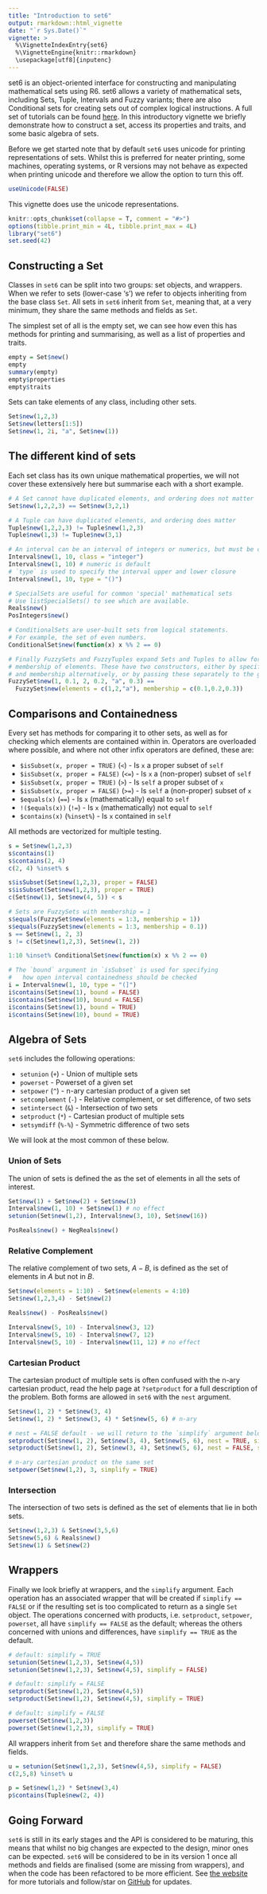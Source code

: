 ```yaml
---
title: "Introduction to set6"
output: rmarkdown::html_vignette
date: "`r Sys.Date()`"
vignette: >
  %\VignetteIndexEntry{set6}
  %\VignetteEngine{knitr::rmarkdown}
  \usepackage[utf8]{inputenc}
---
```


set6 is an object-oriented interface for constructing and manipulating mathematical sets using R6. set6 allows a variety of mathematical sets, including Sets, Tuple, Intervals and Fuzzy variants; there are also Conditional sets for creating sets out of complex logical instructions. A full set of tutorials can be found [here](https://xoopR.github.io/set6/). In this introductory vignette we briefly demonstrate how to construct a set, access its properties and traits, and some basic algebra of sets.

Before we get started note that by default `set6` uses unicode for printing representations of sets. Whilst this is preferred for neater printing, some machines, operating systems, or R versions may not behave as expected when printing unicode and therefore we allow the option to turn this off.

```r
useUnicode(FALSE)
```

This vignette does use the unicode representations.

```r
knitr::opts_chunk$set(collapse = T, comment = "#>")
options(tibble.print_min = 4L, tibble.print_max = 4L)
library("set6")
set.seed(42)
```

## Constructing a Set

Classes in `set6` can be split into two groups: set objects, and wrappers. When we refer to sets (lower-case 's') we refer to objects inheriting from the base class `Set`. All sets in `set6` inherit from `Set`, meaning that, at a very minimum, they share the same methods and fields as `Set`.

The simplest set of all is the empty set, we can see how even this has methods for printing and summarising, as well as a list of properties and traits.
```r
empty = Set$new()
empty
summary(empty)
empty$properties
empty$traits
```

Sets can take elements of any class, including other sets.
```r
Set$new(1,2,3)
Set$new(letters[1:5])
Set$new(1, 2i, "a", Set$new(1))
```

## The different kind of sets

Each set class has its own unique mathematical properties, we will not cover these extensively here but summarise each with a short example.

```r
# A Set cannot have duplicated elements, and ordering does not matter
Set$new(1,2,2,3) == Set$new(3,2,1)

# A Tuple can have duplicated elements, and ordering does matter
Tuple$new(1,2,2,3) != Tuple$new(1,2,3)
Tuple$new(1,3) != Tuple$new(3,1)

# An interval can be an interval of integers or numerics, but must be continuous
Interval$new(1, 10, class = "integer")
Interval$new(1, 10) # numeric is default
# `type` is used to specify the interval upper and lower closure
Interval$new(1, 10, type = "()") 

# SpecialSets are useful for common 'special' mathematical sets
# Use listSpecialSets() to see which are available.
Reals$new()
PosIntegers$new()

# ConditionalSets are user-built sets from logical statements.
# For example, the set of even numbers.
ConditionalSet$new(function(x) x %% 2 == 0)

# Finally FuzzySets and FuzzyTuples expand Sets and Tuples to allow for partial 
# membership of elements. These have two constructors, either by specifying the elements
# and membership alternatively, or by passing these separately to the given arguments.
FuzzySet$new(1, 0.1, 2, 0.2, "a", 0.3) ==
  FuzzySet$new(elements = c(1,2,"a"), membership = c(0.1,0.2,0.3))
```


## Comparisons and Containedness

Every set has methods for comparing it to other sets, as well as for checking which elements are contained within in. Operators are overloaded where possible, and where not other infix operators are defined, these are:

* `$isSubset(x, proper = TRUE)` (`<`) - Is `x` a proper subset of `self`
* `$isSubset(x, proper = FALSE)` (`<=`) - Is `x` a (non-proper) subset of `self`
* `$isSubset(x, proper = TRUE)` (`>`) - Is `self` a proper subset of `x`
* `$isSubset(x, proper = FALSE)` (`>=`) - Is `self` a (non-proper) subset of `x`
* `$equals(x)` (`==`) - Is `x` (mathematically) equal to `self`
* `!($equals(x))` (`!=`) - Is `x` (mathematically) not equal to `self`
* `$contains(x)` (`%inset%`) - Is `x` contained in `self`


All methods are vectorized for multiple testing.

```r
s = Set$new(1,2,3)
s$contains(1)
s$contains(2, 4)
c(2, 4) %inset% s

s$isSubset(Set$new(1,2,3), proper = FALSE)
s$isSubset(Set$new(1,2,3), proper = TRUE)
c(Set$new(1), Set$new(4, 5)) < s

# Sets are FuzzySets with membership = 1
s$equals(FuzzySet$new(elements = 1:3, membership = 1))
s$equals(FuzzySet$new(elements = 1:3, membership = 0.1))
s == Set$new(1, 2, 3)
s != c(Set$new(1,2,3), Set$new(1, 2))

1:10 %inset% ConditionalSet$new(function(x) x %% 2 == 0)

# The `bound` argument in `isSubset` is used for specifying
#   how open interval containedness should be checked
i = Interval$new(1, 10, type = "(]")
i$contains(Set$new(1), bound = FALSE)
i$contains(Set$new(10), bound = FALSE)
i$contains(Set$new(1), bound = TRUE)
i$contains(Set$new(10), bound = TRUE)
```

## Algebra of Sets

`set6` includes the following operations:

  * `setunion` (`+`) - Union of multiple sets
  * `powerset` - Powerset of a given set
  * `setpower` (`^`) - n-ary cartesian product of a given set
  * `setcomplement` (`-`) - Relative complement, or set difference, of two sets
  * `setintersect` (`&`) - Intersection of two sets
  * `setproduct` (`*`) - Cartesian product of multiple sets
  * `setsymdiff` (`%-%`) - Symmetric difference of two sets

We will look at the most common of these below.

### Union of Sets

The union of sets is defined the as the set of elements in all the sets of interest.

```r
Set$new(1) + Set$new(2) + Set$new(3)
Interval$new(1, 10) + Set$new(1) # no effect
setunion(Set$new(1,2), Interval$new(3, 10), Set$new(16))

PosReals$new() + NegReals$new()
```

### Relative Complement

The relative complement of two sets, $A-B$, is defined as the set of elements in $A$ but not in $B$.

```r
Set$new(elements = 1:10) - Set$new(elements = 4:10)
Set$new(1,2,3,4) - Set$new(2)

Reals$new() - PosReals$new()

Interval$new(5, 10) - Interval$new(3, 12)
Interval$new(5, 10) - Interval$new(7, 12)
Interval$new(5, 10) - Interval$new(11, 12) # no effect
```

### Cartesian Product

The cartesian product of multiple sets is often confused with the n-ary cartesian product, read the help page at `?setproduct` for a full description of the problem. Both forms are allowed in `set6` with the `nest` argument.

```r
Set$new(1, 2) * Set$new(3, 4)
Set$new(1, 2) * Set$new(3, 4) * Set$new(5, 6) # n-ary

# nest = FALSE default - we will return to the `simplify` argument below
setproduct(Set$new(1, 2), Set$new(3, 4), Set$new(5, 6), nest = TRUE, simplify = TRUE)
setproduct(Set$new(1, 2), Set$new(3, 4), Set$new(5, 6), nest = FALSE, simplify = TRUE)

# n-ary cartesian product on the same set
setpower(Set$new(1,2), 3, simplify = TRUE)
```

### Intersection

The intersection of two sets is defined as the set of elements that lie in both sets.
```r
Set$new(1,2,3) & Set$new(3,5,6)
Set$new(5,6) & Reals$new()
Set$new(1) & Set$new(2)
```

## Wrappers

Finally we look briefly at wrappers, and the `simplify` argument. 
Each operation has an associated wrapper that will be created if `simplify == FALSE` or if the
resulting set is too complicated to return as a single `Set` object. The operations concerned with
products, i.e. `setproduct`, `setpower`, `powerset`, all have `simplify == FALSE` as the default; whereas
the others concerned with unions and differences, have `simplify == TRUE` as the default.

```r
# default: simplify = TRUE
setunion(Set$new(1,2,3), Set$new(4,5))
setunion(Set$new(1,2,3), Set$new(4,5), simplify = FALSE)

# default: simplify = FALSE
setproduct(Set$new(1,2), Set$new(4,5))
setproduct(Set$new(1,2), Set$new(4,5), simplify = TRUE)

# default: simplify = FALSE
powerset(Set$new(1,2,3))
powerset(Set$new(1,2,3), simplify = TRUE)
```

All wrappers inherit from `Set` and therefore share the same methods and fields.

```r
u = setunion(Set$new(1,2,3), Set$new(4,5), simplify = FALSE)
c(2,5,8) %inset% u

p = Set$new(1,2) * Set$new(3,4)
p$contains(Tuple$new(2, 4))
```

## Going Forward

`set6` is still in its early stages and the API is considered to be maturing, this means that whilst no big changes are expected to the design, minor ones can be expected. `set6` will be considered to be in its version 1 once all methods and fields are finalised (some are missing from wrappers), and when the code has been refactored to be more efficient. See [the website](https://xoopR.github.io/set6/) for more tutorials and
follow/star on [GitHub](https://github.com/xoopR/set6) for updates.
 
